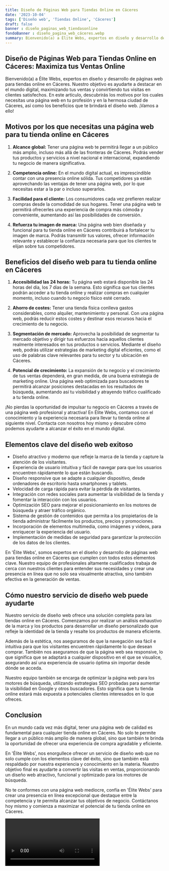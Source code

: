 ```yaml
---
title: Diseño de Páginas Web para Tiendas Online en Cáceres
date: '2023-10-04'
tags: ['Diseño web', 'Tiendas Online', 'Cáceres']
draft: false
banner : diseño_paginas_web_tiendasonline
fondoBanner : diseño_pagina_web_cáceres.webp
summary: Bienvenido(a) a Élite Webs, expertos en diseño y desarrollo de páginas web para tiendas online en Cáceres. Nuestro objetivo es ayudarte a destacar en el mundo digital, maximizando tus ventas y convirtiendo tus visitas en clientes satisfechos. En este artículo, descubrirás los motivos por los cuales necesitas una página web en tu profesión y en la hermosa ciudad de Cáceres, así como los beneficios que te brindará el diseño web. ¡Vamos a ello!
---
```


## Diseño de Páginas Web para Tiendas Online en Cáceres: Maximiza tus Ventas Online

Bienvenido(a) a Élite Webs, expertos en diseño y desarrollo de páginas web para tiendas online en Cáceres. Nuestro objetivo es ayudarte a destacar en el mundo digital, maximizando tus ventas y convirtiendo tus visitas en clientes satisfechos. En este artículo, descubrirás los motivos por los cuales necesitas una página web en tu profesión y en la hermosa ciudad de Cáceres, así como los beneficios que te brindará el diseño web. ¡Vamos a ello!

## Motivos por los que necesitas una página web para tu tienda online en Cáceres

1. **Alcance global:** Tener una página web te permitirá llegar a un público más amplio, incluso más allá de las fronteras de Cáceres. Podrás vender tus productos y servicios a nivel nacional e internacional, expandiendo tu negocio de manera significativa.

2. **Competencia online:** En el mundo digital actual, es imprescindible contar con una presencia online sólida. Tus competidores ya están aprovechando las ventajas de tener una página web, por lo que necesitas estar a la par o incluso superarlos.

3. **Facilidad para el cliente:** Los consumidores cada vez prefieren realizar compras desde la comodidad de sus hogares. Tener una página web te permitirá ofrecerles una experiencia de compra más cómoda y conveniente, aumentando así las posibilidades de conversión.

4. **Refuerza tu imagen de marca:** Una página web bien diseñada y funcional para tu tienda online en Cáceres contribuirá a fortalecer tu imagen de marca. Podrás transmitir tus valores, ofrecer información relevante y establecer la confianza necesaria para que los clientes te elijan sobre tus competidores.

## Beneficios del diseño web para tu tienda online en Cáceres

1. **Accesibilidad las 24 horas:** Tu página web estará disponible las 24 horas del día, los 7 días de la semana. Esto significa que tus clientes podrán acceder a tu tienda online y realizar compras en cualquier momento, incluso cuando tu negocio físico esté cerrado.

2. **Ahorro de costes:** Tener una tienda física conlleva gastos considerables, como alquiler, mantenimiento y personal. Con una página web, podrás reducir estos costes y destinar esos recursos hacia el crecimiento de tu negocio.

3. **Segmentación de mercado:** Aprovecha la posibilidad de segmentar tu mercado objetivo y dirigir tus esfuerzos hacia aquellos clientes realmente interesados en tus productos o servicios. Mediante el diseño web, podrás utilizar estrategias de marketing digital eficientes, como el uso de palabras clave relevantes para tu sector y tu ubicación en Cáceres.

4. **Potencial de crecimiento:** La expansión de tu negocio y el crecimiento de tus ventas dependerá, en gran medida, de una buena estrategia de marketing online. Una página web optimizada para buscadores te permitirá alcanzar posiciones destacadas en los resultados de búsqueda, aumentando así tu visibilidad y atrayendo tráfico cualificado a tu tienda online.

¡No pierdas la oportunidad de impulsar tu negocio en Cáceres a través de una página web profesional y atractiva! En Élite Webs, contamos con el conocimiento y la experiencia necesaria para llevar tu tienda online al siguiente nivel. Contacta con nosotros hoy mismo y descubre cómo podemos ayudarte a alcanzar el éxito en el mundo digital.

<GifSeo />

<Cta />

## Elementos clave del diseño web exitoso

- Diseño atractivo y moderno que refleje la marca de la tienda y capture la atención de los visitantes.
- Experiencia de usuario intuitiva y fácil de navegar para que los usuarios encuentren rápidamente lo que están buscando.
- Diseño responsive que se adapte a cualquier dispositivo, desde ordenadores de escritorio hasta smartphones y tablets.
- Velocidad de carga rápida para evitar la pérdida de visitantes.
- Integración con redes sociales para aumentar la visibilidad de la tienda y fomentar la interacción con los usuarios.
- Optimización SEO para mejorar el posicionamiento en los motores de búsqueda y atraer tráfico orgánico.
- Sistema de gestión de contenidos que permita a los propietarios de la tienda administrar fácilmente los productos, precios y promociones.
- Incorporación de elementos multimedia, como imágenes y videos, para enriquecer la experiencia del usuario.
- Implementación de medidas de seguridad para garantizar la protección de los datos de los clientes.

En 'Élite Webs', somos expertos en el diseño y desarrollo de páginas web para tiendas online en Cáceres que cumplen con todos estos elementos clave. Nuestro equipo de profesionales altamente cualificados trabaja de cerca con nuestros clientes para entender sus necesidades y crear una presencia en línea que no solo sea visualmente atractiva, sino también efectiva en la generación de ventas.

## Cómo nuestro servicio de diseño web puede ayudarte

Nuestro servicio de diseño web ofrece una solución completa para las tiendas online en Cáceres. Comenzamos por realizar un análisis exhaustivo de la marca y los productos para desarrollar un diseño personalizado que refleje la identidad de la tienda y resalte los productos de manera eficiente.

Además de la estética, nos aseguramos de que la navegación sea fácil e intuitiva para que los visitantes encuentren rápidamente lo que desean comprar. También nos aseguramos de que la página web sea responsive, lo que significa que se adaptará a cualquier dispositivo en el que se visualice, asegurando así una experiencia de usuario óptima sin importar desde dónde se acceda.

Nuestro equipo también se encarga de optimizar la página web para los motores de búsqueda, utilizando estrategias SEO probadas para aumentar la visibilidad en Google y otros buscadores. Esto significa que tu tienda online estará más expuesta a potenciales clientes interesados en lo que ofreces.

## Conclusion

En un mundo cada vez más digital, tener una página web de calidad es fundamental para cualquier tienda online en Cáceres. No solo te permite llegar a un público más amplio de manera global, sino que también te brinda la oportunidad de ofrecer una experiencia de compra agradable y eficiente.

En 'Élite Webs', nos enorgullece ofrecer un servicio de diseño web que no solo cumple con los elementos clave del éxito, sino que también está respaldado por nuestra experiencia y conocimiento en la materia. Nuestro objetivo final es ayudarte a convertir las visitas en ventas, proporcionando un diseño web atractivo, funcional y optimizado para los motores de búsqueda.

No te conformes con una página web mediocre, confía en 'Élite Webs' para crear una presencia en línea excepcional que destaque entre la competencia y te permita alcanzar tus objetivos de negocio. Contáctanos hoy mismo y comienza a maximizar el potencial de tu tienda online en Cáceres.

<Video />

<CtaBot job='Tiendas Online' city='Cáceres'/>

<Gmaps query='Cáceres+españa+maps' />